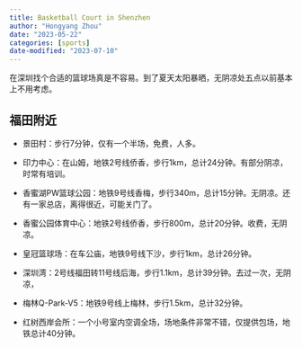 ```yaml
---
title: Basketball Court in Shenzhen
author: "Hongyang Zhou"
date: "2023-05-22"
categories: [sports]
date-modified: "2023-07-10"
---
```


在深圳找个合适的篮球场真是不容易。到了夏天太阳暴晒，无阴凉处五点以前基本上不用考虑。

## 福田附近

* 景田村：步行7分钟，仅有一个半场，免费，人多。

* 印力中心：在山姆，地铁2号线侨香，步行1km，总计24分钟。有部分阴凉，时常有培训。

* 香蜜湖PW篮球公园：地铁9号线香梅，步行340m，总计15分钟。无阴凉。还有一家总店，离得很近，可能关门了。

* 香蜜公园体育中心：地铁2号线侨香，步行800m，总计20分钟。收费，无阴凉。

* 皇冠篮球场：在车公庙，地铁9号线下沙，步行1km，总计26分钟。

* 深圳湾：2号线福田转11号线后海，步行1.1km，总计39分钟。去过一次，无阴凉，

* 梅林Q-Park-V5：地铁9号线上梅林，步行1.5km，总计32分钟。

* 红树西岸会所：一个小号室内空调全场，场地条件非常不错，仅提供包场，地铁总计40分钟。
